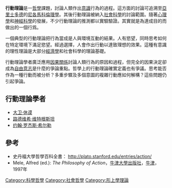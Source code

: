 '''行動理論'''是一[[哲學|哲學]]課題，討論人類作出[[意識|意識]]行為的過程。這方面的討論可追溯至[[亞里士多德|亞里士多德]]的[[尼各馬科倫理學|尼各馬科倫理學]]。其後行動理論被納入[[社會科學|社會科學]]的討論範圍。隨著[[心理學|心理學]]和[[神經科學|神經科學]]的發展，不少行動理論的推測都以實驗驗證。其實就是為達成目的而做出的一個行爲。

一個典型的行動理論把行為當成是人與環境互動的結果。人有慾望，同時思考如何在特定環境下滿足慾望。經過選擇，人會作出行動以達致理想的效果。這種有意識的理性理論是大部分[[經濟學|經濟學]]和社會科學的理論基礎。

行動理論學者廣泛應用[[因果|因果關係]]討論人類行為的原因和過程，但完全的因果決定卻成為[[自由意志|自由意志]]是什麼的爭論重點。哲學上的行動理論確實定義也有爭議。思考能否作為一種行動而被分析？多重步驟及多個意圖的複雜行動應如何解構？這些問題仍引起爭論。

== 行動理論學者 ==
*[[大卫·休谟|大卫·休谟]]
*[[路德维希·维特根斯坦|路德维希·维特根斯坦]]
*[[约翰·罗杰斯·希尔勒|约翰·罗杰斯·希尔勒]]

== 參考 ==
* 史丹福大學哲學百科全書： http://plato.stanford.edu/entries/action/ {{Wayback|url=http://plato.stanford.edu/entries/action/ |date=20210211191948 }}
* Mele, Alfred (ed.): ''The Philosophy of Action''，[[牛津大學出版社|牛津大學出版社]]，[[牛津|牛津]]，1997年

{{形而上学}}
{{Philosophy navigation}}


[[Category:科學哲學|Category:科學哲學]]
[[Category:社會哲學|Category:社會哲學]]
[[Category:形上學理論|Category:形上學理論]]